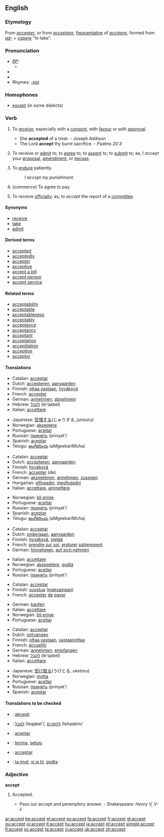 ==English==

===Etymology===
From {{F.}} ''[[accepter]]'', or from {{L.}} ''[[acceptare]]'', [[frequentative]] of ''[[accipere]]'', formed from ''[[ad-]]'' + ''[[capere]]'' "to take".

===Pronunciation===
* ''[[RP]]:''
** {{IPA|/əkˈsept/}}
*{{audio|en-us-accept.ogg|Audio (US)}}
*{{audio|En-uk-accept.ogg|Audio (UK)}}
*Rhymes: [[Rhymes:English:-ɛpt|-ɛpt]]

===Homophones===
*[[except]] (in some dialects)

===Verb===
{{en-verb}}
# {{transitive}} To [[receive]], especially with a [[consent]], with [[favour]] or with [[approval]].
#* She '''accepted''' of a treat. - Joseph Addison
#* The Lord '''accept''' thy burnt sacrifice. - ''Psalms 20:3''
# {{transitive}} To receive or [[admit]] to; to [[agree]] to; to [[assent]] to; to [[submit]] to; as, I ''accept'' your [[proposal]], [[amendment]], or [[excuse]].
# {{transitive}} To [[endure]] patiently.
#: ''I accept my punishment.''
# {{transitive}} (''commerce'') To agree to pay.
# {{transitive}} To receive [[officially]]; as, to ''accept'' the report of a [[committee]].

====Synonyms====
* [[receive]]
* [[take]]
* [[admit]]

====Derived terms====
* [[accepted]]
* [[acceptedly]]
* [[accepter]]
* [[acceptive]]
* [[accept a bill]]
* [[accept person]]
* [[accept service]]

====Related terms====
* [[acceptability]]
* [[acceptable]]
* [[acceptableness]]
* [[acceptably]]
* [[acceptance]]
* [[acceptancy]]
* [[acceptant]]
* [[acceptation]]
* [[acceptilation]]
* [[acception]]
* [[acceptor]]

====Translations====
{{trans-top|to receive with consent}}
*Catalan: [[acceptar]]
*Dutch: [[accepteren]], [[aanvaarden]]
*Finnish: [[ottaa vastaan]], [[hyväksyä]]
*French: [[accepter]]
*German: [[annehmen]], [[abnehmen]]
*Hebrew: [[לקבל]] (le'qabel)
*Italian: [[accettare]]
{{trans-mid}}
*Japanese: [[受理する]](じゅりする, ''jurisuru'')
*Norwegian: [[akseptere]]
*Portuguese: [[aceitar]]
*Russian: [[:ru:принять|принять]] /prinyat'/
*Spanish: [[aceptar]]
*Telugu: [[అంగీకరించు]] (aMgeekariMchu)
{{trans-bottom}}

{{trans-top|to agree to}}
*Catalan: [[acceptar]]
*Dutch: [[accepteren]], [[aanvaarden]]
*Finnish: [[hyväksyä]]
*French: [[accepter]] (de)
*German: [[akzeptieren]], [[annehmen]], [[zusagen]]
*Hungarian: [[elfogadni]], [[megfogadni]]
*Italian: [[accettare]], [[ammettere]]
{{trans-mid}}
*Norwegian: [[bli enige]]
*Portuguese: [[aceitar]]
*Russian: [[:ru:принять|принять]] /prinyat'/
*Spanish: [[aceptar]]
*Telugu: [[అంగీకరించు]] (aMgeekariMchu)
{{trans-bottom}}

{{trans-top|to endure patietly}}
*Catalan: [[acceptar]]
*Dutch: [[ondergaan]], [[aanvaarden]]
*Finnish: [[hyväksyä]], [[sietää]]
*French: [[prendre sur soi]], [[endurer]] [[patiemment]]
*German: [[hinnehmen]], [[auf sich nehmen]]
{{trans-mid}}
*Italian: [[accettare]]
*Norwegian: [[aksepetere]], [[godta]]
*Portuguese: [[aceitar]]
*Russian: [[:ru:принять|принять]] /prinyat'/
{{trans-bottom}}

{{trans-top|to agree to pay}}
*Catalan: [[acceptar]]
*Finnish: [[suostua]] ([[maksaa|maksamaan]])
*French: [[accepter]] [[de]] [[payer]]
{{trans-mid}}
*German: [[kaufen]]
*Italian: [[accettare]]
*Norwegian: [[bli enige]]
*Portuguese: [[aceitar]]
{{trans-bottom}}

{{trans-top|to receive officially}}
*Catalan: [[acceptar]]
*Dutch: [[ontvangen]]
*Finnish: [[ottaa vastaan]], [[vastaanottaa]]
*French: [[accueillir]]
*German: [[annehmen]], [[empfangen]]
*Hebrew: [[לקבל]] (le'qabel)
*Italian: [[accettare]]
{{trans-mid}}
*Japanese: [[受け取る]](うけとる, ''uketoru'')
*Norwegian: [[motta]]
*Portuguese: [[aceitar]]
*Russian: [[:ru:принять|принять]] /prinyat'/
*Spanish: [[aceptar]]
{{trans-bottom}}

====Translations to be checked====
{{checktrans}}
*{{ttbc|Esperanto}}: [[akcepti]]
*{{ttbc|Hebrew}}: [[:he:לקבל|לקבל]] /leqabel'/, [[:he:להסכים|להסכים]] /lehaskim/
*{{ttbc|Ido}}: [[aceptar]]
*{{ttbc|Indonesian}}: [[terima]], [[setuju]]
*{{ttbc|Interlingua}}: [[acceptar]]
*{{ttbc|Norwegian}}: [[ta imot]], [[si ja til]], [[godta]]

===Adjective===
'''accept'''
# {{obsolete}} Accepted.
#* Pass our accept and peremptory answer. - Shakespeare: ''Henry V, V-ii''

[[ar:accept]]
[[be:accept]]
[[el:accept]]
[[es:accept]]
[[fa:accept]]
[[fr:accept]]
[[gl:accept]]
[[gu:accept]]
[[io:accept]]
[[it:accept]]
[[hu:accept]]
[[ja:accept]]
[[pt:accept]]
[[simple:accept]]
[[fi:accept]]
[[sv:accept]]
[[ta:accept]]
[[vi:accept]]
[[uk:accept]]
[[zh:accept]]
